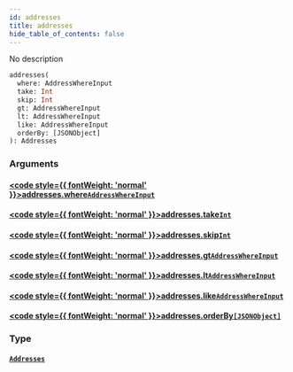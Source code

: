 ```yaml
---
id: addresses
title: addresses
hide_table_of_contents: false
---
```








No description

```graphql
addresses(
  where: AddressWhereInput
  take: Int
  skip: Int
  gt: AddressWhereInput
  lt: AddressWhereInput
  like: AddressWhereInput
  orderBy: [JSONObject]
): Addresses
```


### Arguments

#### [<code style={{ fontWeight: 'normal' }}>addresses.<b>where</b></code>](#)<Bullet />[`AddressWhereInput`](/docs/api/inputs/address-where-input) <Badge class="secondary" text="input"/>
> 
> 

#### [<code style={{ fontWeight: 'normal' }}>addresses.<b>take</b></code>](#)<Bullet />[`Int`](/docs/api/scalars/int) <Badge class="secondary" text="scalar"/>
> 
> 

#### [<code style={{ fontWeight: 'normal' }}>addresses.<b>skip</b></code>](#)<Bullet />[`Int`](/docs/api/scalars/int) <Badge class="secondary" text="scalar"/>
> 
> 

#### [<code style={{ fontWeight: 'normal' }}>addresses.<b>gt</b></code>](#)<Bullet />[`AddressWhereInput`](/docs/api/inputs/address-where-input) <Badge class="secondary" text="input"/>
> 
> 

#### [<code style={{ fontWeight: 'normal' }}>addresses.<b>lt</b></code>](#)<Bullet />[`AddressWhereInput`](/docs/api/inputs/address-where-input) <Badge class="secondary" text="input"/>
> 
> 

#### [<code style={{ fontWeight: 'normal' }}>addresses.<b>like</b></code>](#)<Bullet />[`AddressWhereInput`](/docs/api/inputs/address-where-input) <Badge class="secondary" text="input"/>
> 
> 

#### [<code style={{ fontWeight: 'normal' }}>addresses.<b>orderBy</b></code>](#)<Bullet />[`[JSONObject]`](/docs/api/scalars/jsonobject) <Badge class="secondary" text="list"/> <Badge class="secondary" text="scalar"/>
> 
> 

### Type

#### [`Addresses`](/docs/api/objects/addresses) <Badge class="secondary" text="object"/>
> 
> 





